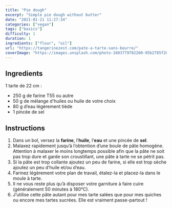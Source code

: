 ```yaml
---
title: "Pie dough"
excerpt: "Simple pie dough without butter"
date: "2021-01-21 11:27:34"
categories: ["vegan"]
tags: ["basics"]
difficulty: 1
duration: 1
ingredients: ["flour", "oil"]
url: "https://tangerinezest.com/pate-a-tarte-sans-beurre/"
coverImage: "https://images.unsplash.com/photo-1603779702200-95b2785f2083?ixlib=rb-1.2.1&ixid=MXwxMjA3fDB8MHxwaG90by1wYWdlfHx8fGVufDB8fHw%3D&auto=format&fit=crop&w=700&q=72"
---
```


## Ingredients

1 tarte de 22 cm :

- 250 g de farine T55 ou autre
- 50 g de mélange d'huiles ou huile de votre choix
- 80 g d’eau légèrement tiède
- 1 pincée de sel

## Instructions

1. Dans un bol, versez la **farine**, l’**huile**, l’**eau** et une pincée de **sel**.
2. Malaxez rapidement jusqu’à l’obtention d’une boule de pâte homogène. Attention à malaxer le moins longtemps possible afin que la pâte ne soit pas trop
   dure et garde son croustillant, une pâte à tarte ne se pétrit pas.
3. Si la pâte est trop collante ajoutez un peu de farine, si elle est trop sèche ajoutez un peu d’huile et/ou d’eau.
4. Farinez légèrement votre plan de travail, étalez-la et placez-la dans le moule à tarte.
5. Il ne vous reste plus qu’à disposer votre garniture à faire cuire (généralement 50 minutes à 180°C).
6. J’utilise cette pâte autant pour mes tarte salées que pour mes quiches ou encore
   mes tartes sucrées. Elle est vraiment passe-partout !
